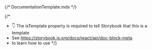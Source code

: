 {/* DocumentationTemplate.mdx */}


{/*
  * 👇 The isTemplate property is required to tell Storybook that this is a template
  * See https://storybook.js.org/docs/react/api/doc-block-meta
  * to learn how to use
*/}

<Meta isTemplate />

<Title />
<Subtitle />

<Description />

## Inputs

The component accepts the following inputs (props):

<Controls />

---

## Component Variations

Listed below are different variations, use-cases or states of the component.

<Stories />
